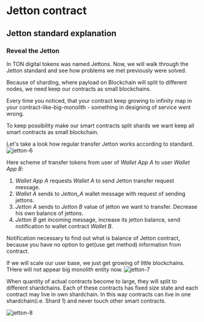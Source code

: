 
# Jetton contract

## Jetton standard explanation

### Reveal the Jetton
In TON digital tokens was named Jettons. Now, we will walk through the Jetton standard and see how problems we met previously were solved.

Because of sharding, where payload on Blockchain will split to different nodes, we need keep our contracts as small blockchains.

<Callout type="warning">
Every time you noticed, that your contract keep growing to infinity map in your contract-like-big-monolith - something in designing of service went wrong.
</Callout>

To keep possibility make our smart contracts split shards we want keep all smart contracts as small blockchain.

Let's take a look how regular transfer Jetton works according to standard.
![jetton-6](public/tact-jetton/tact-jetton-6-b.png)

Here scheme of transfer tokens from user of _Wallet App A_ to user _Wallet App B_:
1. _Wallet App A_ requests _Wallet A_ to send Jetton transfer request message.
2. _Wallet A_ sends to _Jetton_A_ wallet message with request of sending jettons.
3. _Jetton A_ sends to _Jetton B_ value of jetton we want to transfer. Decrease his own balance of jettons.
4. _Jetton B_ get incoming message, increase its jetton balance, send notification to wallet contract _Wallet B_.

<Callout type="info">
Notification necessary to find out what is balance of Jetton contract, because you have no option to get(use get method) information from contract.
</Callout>

If we will scale our user base, we just get growing of little blockchains. THere will not appear big monolith entity now.
![jetton-7](public/tact-jetton/tact-jetton-7.png)

When quantity of actual contracts become to large, they will split to different shardchains.
Each of these contracts has fixed size state and each contract may live in own shardchain. In this way contracts can live in one shardchain(i.e. Shard 1) and never touch other smart contracts.

![jetton-8](public/tact-jetton/tact-jetton-8.png)


